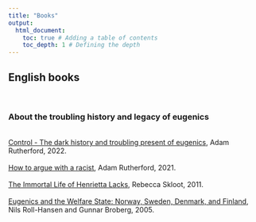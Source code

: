 ```yaml
---
title: "Books"
output:
  html_document:
    toc: true # Adding a table of contents
    toc_depth: 1 # Defining the depth
---
```

## English books 
<br>

### About the troubling history and legacy of eugenics 
<br>
<a href="https://www.adamrutherford.com/eugenics" target="_blank" rel="noopener noreferrer" title="Adam Rutherford - Control">Control - The dark history and troubling present of eugenics</a>, Adam Rutherford, 2022.
<br><br>
<a href="https://www.adamrutherford.com/race" target="_blank" rel="noopener noreferrer" title="Adam Rutherford - How to argue with a racist">How to argue with a racist</a>, Adam Rutherford, 2021.
<br><br>
<a href="https://rebeccaskloot.com/the-immortal-life/about-the-book/" target="_blank" rel="noopener noreferrer" title="Rebecca Skloot - The Immortal Life of Henrietta Lacks">The Immortal Life of Henrietta Lacks</a>, Rebecca Skloot, 2011.
<br><br>
<a href="https://www.jstor.org/stable/10.14321/j.ctt163t7tb" target="_blank" rel="noopener noreferrer" title="Nils Roll-Hansen and Gunnar Broberg - Eugenics and the Welfare State: Norway, Sweden, Denmark, and Finland">Eugenics and the Welfare State: Norway, Sweden, Denmark, and Finland</a>, Nils Roll-Hansen and Gunnar Broberg, 2005.
<br><br><br>